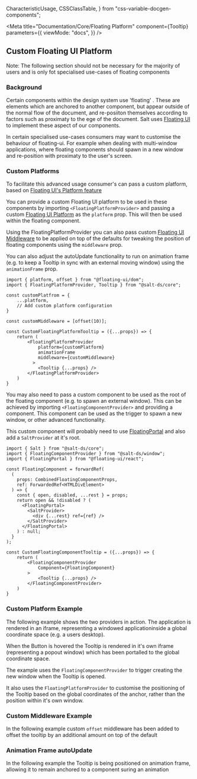   CharacteristicUsage,
  CSSClassTable,
} from "css-variable-docgen-components";

<Meta
  title="Documentation/Core/Floating Platform"
  component={Tooltip}
  parameters={{
    viewMode: "docs",
  }}
/>

## Custom Floating UI Platform

Note: The following section should not be necessary for the majority of users and is only fot specialised use-cases of floating components

### Background

Certain components within the design system use 'floating' . These are elements which are anchored to another component, but appear outside of the normal flow of the document, and re-posiiton themselves according to factors such as proximaty to the ege of the document. Salt uses [Floating UI](https://floating-ui.com) to implement these aspect of our components.

In certain specialised use-cases consumers may want to customise the behaviour of floating-ui. For example when dealing with multi-window applications, where floating components should spawn in a new window and re-position with proximaty to the user's screen.

### Custom Platforms

To facilitate this advanced usage consumer's can pass a custom platform, based on [Floating UI's Platform feature](https://floating-ui.com/docs/platform)

You can provide a custom Floating UI platform to be used in these components by importing `<FloatingPlatformProvider>` and passing a custom [Floating UI Platform](https://floating-ui.com/docs/platform) as the `platform` prop. This will then be used within the floating component.

Using the FloatingPlatformProvider you can also pass custom [Floating UI Middleware](https://floating-ui.com/docs/middleware) to be applied on top of the defaults for tweaking the position of floating components using the `middleware` prop.

You can also adjust the autoUpdate functionality to run on animation frame (e.g. to keep a Tooltip in sync with an external moving window) using the `animationFrame` prop.

```
import { platform, offset } from "@floating-ui/dom";
import { FloatingPlatformProvider, Tooltip } from "@salt-ds/core";

const customPlatfrom = {
    ...platform,
    // Add custom platform configuration
}

const customMiddleware = [offset(10)];

const CustomFloatingPlatformTooltip = ({...props}) => {
    return (
        <FloatingPlatformProvider
            platform={customPlatform}
            animationFrame
            middleware={customMiddleware}
          >
            <Tooltip {...props} />
        </FloatingPlatformProvider>
    )
}

```

You may also need to pass a custom component to be used as the root of the floating component (e.g. to spawn an external window). This can be achieved by importing `<FloatingComponentProvider>` and providing a component. This component can be used as the trigger to spawn a new window, or other advanced functionality.

This custom component will probably need to use [FloatingPortal](https://floating-ui.com/docs/FloatingPortal) and also add a `SaltProvider` at it's root.

```
import { Salt } from "@salt-ds/core";
import { FloatingComponentProvider } from "@salt-ds/window";
import { FloatingPortal } from "@floating-ui/react";
```

```
const FloatingComponent = forwardRef(
  (
    props: CombinedFloatingComponentProps,
    ref: ForwardedRef<HTMLDivElement>
  ) => {
    const { open, disabled, ...rest } = props;
    return open && !disabled ? (
      <FloatingPortal>
        <SaltProvider>
          <div {...rest} ref={ref} />
        </SaltProvider>
      </FloatingPortal>
    ) : null;
  }
);

const CustomFloatingComponentTooltip = ({...props}) => {
    return (
        <FloatingComponentProvider
            Component={FloatingComponent}
        >
            <Tooltip {...props} />
        </FloatingComponentProvider>
    )
}
```

### Custom Platform Example

The following example shows the two providers in action. The application is rendered in an iframe, representing a windowed applicationinside a global coordinate space (e.g. a users desktop).

When the Button is hovered the Tooltip is rendered in it's own iframe (representing a popout window) which has been portalled to the global coordinate space.

The example uses the `FloatingComponentProvider` to trigger creating the new window when the Tooltip is opened.

It also uses the `FloatingPlatformProvider` to customise the positioning of the Tooltip based on the global coordinates of the anchor, rather than the position within it's own window.

<Canvas>
  <Story id="core-floating-platform--custom-floating-ui-platform" />
</Canvas>

### Custom Middleware Example

In the following example custom `offset` middleware has been added to offset the tooltip by an additional amount on top of the default

<Canvas>
  <Story id="core-floating-platform--custom-middleware" />
</Canvas>

### Animation Frame autoUpdate

In the following example the Tooltip is being positioned on animation frame, allowing it to remain anchored to a component suring an animation

<Canvas>
  <Story id="core-floating-platform--animation-frame" />
</Canvas>

